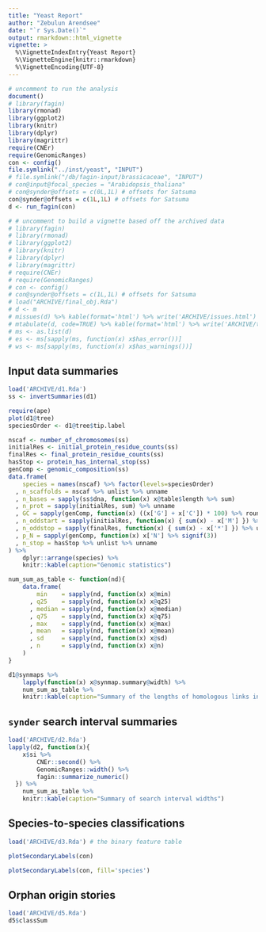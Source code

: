 ```yaml
---
title: "Yeast Report"
author: "Zebulun Arendsee"
date: "`r Sys.Date()`"
output: rmarkdown::html_vignette
vignette: >
  %\VignetteIndexEntry{Yeast Report}
  %\VignetteEngine{knitr::rmarkdown}
  %\VignetteEncoding{UTF-8}
---
```


```r
# uncomment to run the analysis
document()
# library(fagin)
library(rmonad)
library(ggplot2)
library(knitr)
library(dplyr)
library(magrittr)
require(CNEr)
require(GenomicRanges)
con <- config()
file.symlink("../inst/yeast", "INPUT")
# file.symlink("/db/fagin-input/brassicaceae", "INPUT")
# con@input@focal_species = "Arabidopsis_thaliana"
# con@synder@offsets = c(0L,1L) # offsets for Satsuma
con@synder@offsets = c(1L,1L) # offsets for Satsuma
d <- run_fagin(con)
```

```r
# # uncomment to build a vignette based off the archived data
# library(fagin)
# library(rmonad)
# library(ggplot2)
# library(knitr)
# library(dplyr)
# library(magrittr)
# require(CNEr)
# require(GenomicRanges)
# con <- config()
# con@synder@offsets = c(1L,1L) # offsets for Satsuma
# load("ARCHIVE/final_obj.Rda")
# d <- m
# missues(d) %>% kable(format='html') %>% write('ARCHIVE/issues.html')
# mtabulate(d, code=TRUE) %>% kable(format='html') %>% write('ARCHIVE/table.html')
# ms <- as.list(d)
# es <- ms[sapply(ms, function(x) x$has_error())]
# ws <- ms[sapply(ms, function(x) x$has_warnings())]
```

## Input data summaries

```r
load('ARCHIVE/d1.Rda')
ss <- invertSummaries(d1)
```

```r
require(ape)
plot(d1@tree)
speciesOrder <- d1@tree$tip.label
```

```r
nscaf <- number_of_chromosomes(ss)
initialRes <- initial_protein_residue_counts(ss)
finalRes <- final_protein_residue_counts(ss)
hasStop <- protein_has_internal_stop(ss)
genComp <- genomic_composition(ss)
data.frame(
    species = names(nscaf) %>% factor(levels=speciesOrder)
  , n_scaffolds = nscaf %>% unlist %>% unname
  , n_bases = sapply(ss$dna, function(x) x@table$length %>% sum)
  , n_prot = sapply(initialRes, sum) %>% unname
  , GC = sapply(genComp, function(x) ((x['G'] + x['C']) * 100) %>% round)
  , n_oddstart = sapply(initialRes, function(x) { sum(x) - x['M'] }) %>% unname
  , n_oddstop = sapply(finalRes, function(x) { sum(x) - x['*'] }) %>% unname
  , p_N = sapply(genComp, function(x) x['N'] %>% signif(3))
  , n_stop = hasStop %>% unlist %>% unname
) %>%
    dplyr::arrange(species) %>%
    knitr::kable(caption="Genomic statistics")
```

```r
num_sum_as_table <- function(nd){
    data.frame(
        min    = sapply(nd, function(x) x@min)
      , q25    = sapply(nd, function(x) x@q25)
      , median = sapply(nd, function(x) x@median)
      , q75    = sapply(nd, function(x) x@q75)
      , max    = sapply(nd, function(x) x@max)
      , mean   = sapply(nd, function(x) x@mean)
      , sd     = sapply(nd, function(x) x@sd)
      , n      = sapply(nd, function(x) x@n)
    )
}

d1@synmaps %>%
    lapply(function(x) x@synmap.summary@width) %>%
    num_sum_as_table %>%
    knitr::kable(caption="Summary of the lengths of homologous links in each synteny map")
```

## `synder` search interval summaries

```r
load('ARCHIVE/d2.Rda')
lapply(d2, function(x){
    x$si %>%
        CNEr::second() %>%
        GenomicRanges::width() %>%
        fagin::summarize_numeric()
  }) %>%
    num_sum_as_table %>%
    knitr::kable(caption="Summary of search interval widths")
```

## Species-to-species classifications

```r
load('ARCHIVE/d3.Rda') # the binary feature table
```

```r
plotSecondaryLabels(con)
```

```r
plotSecondaryLabels(con, fill='species')
```

## Orphan origin stories 

```r
load('ARCHIVE/d5.Rda')
d5$classSum
```
